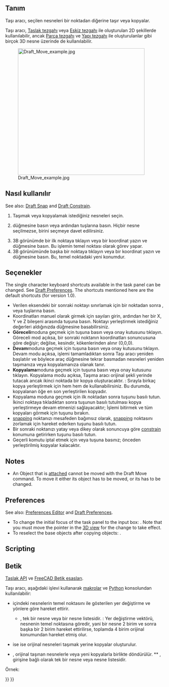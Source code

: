 <languages/>

{{Docnav
|[[Draft_AnnotationStyleEditor|AnnotationStyleEditor]]
|[[Draft_Rotate|Rotate]]
|[[Draft_Workbench|Draft]]
|IconL=Draft_AnnotationStyleEditor.svg
|IconR=Draft_Rotate.svg
|IconC=Workbench_Draft.svg
}}

<div class="mw-translate-fuzzy">
{{GuiCommand/tr
|Name=Draft Move
|Name/tr=Taşı
|MenuLocation=Taslak → Taşı
|Workbenches=[[Draft_Workbench/tr|Taslak]], [[Arch_Workbench/tr|Yapı]]
|Shortcut={{KEY|M}} {{KEY|V}}
|SeeAlso=[[Draft Array/tr|Dizi]], [[Draft PathArray/tr|Yol dizisi]]
|Version=0.7
}}
</div>

<span id="Description"></span>
== Tanım ==

<div class="mw-translate-fuzzy">
Taşı aracı, seçilen nesneleri bir noktadan diğerine taşır veya kopyalar.
</div>

<div class="mw-translate-fuzzy">
Taşı aracı, [[Draft_Workbench/tr|Taslak tezgahı]] veya [[Sketcher_Workbench/tr|Eskiz tezgahı]] ile oluşturulan 2D şekillerde kullanılabilir, ancak [[Part_Workbench/tr|Parça tezgahı]] ve [[Arch_Workbench/tr|Yapı tezgahı]] ile oluşturulanlar gibi birçok 3D nesne üzerinde de kullanılabilir.
</div>

[[Image:Draft_Move_example.jpg|400px]]
<div class="mw-translate-fuzzy">
{{Caption | Bir nesneyi bir noktadan diğer bir noktaya taşıma}}
</div>

<span id="Usage"></span>
== Nasıl kullanılır ==

See also: [[Draft_Snap|Draft Snap]] and [[Draft_Constrain|Draft Constrain]].

<div class="mw-translate-fuzzy">
# Taşımak veya kopyalamak istediğiniz nesneleri seçin. 
# {{Button | [[Image: Draft Move.svg | 16px]] [[Draft Move/tr|Taşı]]}} düğmesine basın veya {{KEY | M}} ardından {{KEY | V}} tuşlarına basın. Hiçbir nesne seçilmezse, birini seçmeye davet edilirsiniz. 
# 3B görünümde bir ilk noktaya tıklayın veya bir koordinat yazın ve {{Button | [[Image: Draft_AddPoint.svg | 16px]] Nokta ekle}} düğmesine basın. Bu işlemin temel noktası olarak görev yapar. 
# 3B görünümünde başka bir noktaya tıklayın veya bir koordinat yazın ve {{Button | [[Image: Draft_AddPoint.svg | 16px]] Nokta}} düğmesine basın. Bu, temel noktadaki yeni konumdur.
</div>

<span id="Options"></span>
== Seçenekler ==

The single character keyboard shortcuts available in the task panel can be changed. See [[Draft_Preferences|Draft Preferences]]. The shortcuts mentioned here are the default shortcuts (for version 1.0).

<div class="mw-translate-fuzzy">
* Verilen eksendeki bir sonraki noktayı sınırlamak için bir noktadan sonra {{KEY | X}}, {{KEY | Y}} veya {{KEY | Z}} tuşlarına basın. 
* Koordinatları manuel olarak girmek için sayıları girin, ardından her bir X, Y ve Z bileşeni arasında {{KEY | Enter}} tuşuna basın. Noktayı yerleştirmek istediğiniz değerleri aldığınızda {{Button | [[Image: Draft_AddPoint.svg | 16px]] Nokta ekle}} düğmesine basabilirsiniz. 
* '''Göreceli'''moduna geçmek için {{KEY | R}} tuşuna basın veya onay kutusunu tıklayın. Göreceli mod açıksa, bir sonraki noktanın koordinatları sonuncusuna göre değişir; değilse, kesindir, kökenlerinden alınır (0,0,0). 
* '''Devam'''moduna geçmek için {{KEY | T}} tuşuna basın veya onay kutusunu tıklayın. Devam modu açıksa, işlemi tamamladıktan sonra Taşı aracı yeniden başlatılır ve böylece araç düğmesine tekrar basmadan nesneleri yeniden taşımanıza veya kopyalamanıza olanak tanır. 
* '''Kopyalama'''moduna geçmek için {{KEY | P}} tuşuna basın veya onay kutusunu tıklayın. Kopyalama modu açıksa, Taşıma aracı orijinal şekli yerinde tutacak ancak ikinci noktada bir kopya oluşturacaktır. : Sırayla birkaç kopya yerleştirmek için hem {{KEY | T}} hem de {{KEY | P}} kullanabilirsiniz. Bu durumda, kopyalanan öğe en son yerleştirilen kopyadır. 
* Kopyalama moduna geçmek için ilk noktadan sonra {{KEY | Alt}} tuşunu basılı tutun. İkinci noktaya tıkladıktan sonra {{KEY | Alt}} tuşunun basılı tutulması kopya yerleştirmeye devam etmenizi sağlayacaktır; İşlemi bitirmek ve tüm kopyaları görmek için {{KEY | Alt}} tuşunu bırakın. 
* [[Draft_Snap/tr| snapping]] noktanızı mesafeden bağımsız olarak, [[Draft_Snap | snapping]] noktasını zorlamak için hareket ederken {{KEY | Ctrl}} tuşunu basılı tutun. 
* Bir sonraki noktanızı yatay veya dikey olarak sonuncuya göre [[Draft_Constrain/tr | constrain]] konumuna getirirken {{KEY | Shift}} tuşunu basılı tutun. 
* Geçerli komutu iptal etmek için {{KEY | Esc}} veya {{button | Close}} tuşuna basınız; önceden yerleştirilmiş kopyalar kalacaktır.
</div>

==Notes==

* An Object that is [[Part_EditAttachment|attached]] cannot be moved with the Draft Move command. To move it either its {{PropertyData|Support}} object has to be moved, or its {{PropertyData|Attachment Offset}} has to be changed.

==Preferences==

See also: [[Preferences_Editor|Preferences Editor]] and [[Draft_Preferences|Draft Preferences]].

* To change the initial focus of the task panel to the {{MenuCommand|Length}} input box: {{MenuCommand|Edit → Preferences... → Draft → General → Set focus on Length instead of X coordinate}}. Note that you must move the pointer in the [[3D_view|3D view]] for the change to take effect.
* To reselect the base objects after copying objects: {{MenuCommand|Edit → Preferences... → Draft → General → Select base objects after copying}}.

==Scripting==

<div class="mw-translate-fuzzy">
== Betik ==
{{Emphasis|Ayrıca bkz.:}} [[Draft API/tr|Taslak API]] ve [[FreeCAD Scripting Basics/tr|FreeCAD Betik esasları]].
</div>

<div class="mw-translate-fuzzy">
Taşı aracı, aşağıdaki işlevi kullanarak [[macros/tr|makrolar]] ve [[Python/tr|Python]] konsolundan kullanılabilir:
</div>

{{Code|code=
moved_list = move(objectslist, vector, copy=False)
}}

<div class="mw-translate-fuzzy">
* {{incode | objectslist}} içindeki nesnelerin temel noktasını {{incode | vector}} ile gösterilen yer değiştirme ve yönlere göre hareket ettirir. 
** {{incode | objectslist}}, tek bir nesne veya bir nesne listesidir. : Yer değiştirme vektörü, nesnenin temel noktasına göredir, yani bir nesne 2 birim ve sonra başka bir 2 birim hareket ettirilirse, toplamda 4 birim orijinal konumundan hareket etmiş olur. 
* {{incode | copy}} ise {{incode | True}} ise orijinal nesneleri taşımak yerine kopyalar oluşturulur. 
* {{incode | movedlist}}, orijinal taşınan nesnelerle veya yeni kopyalarla birlikte döndürülür. ** {{incode | movedlist}}, {{incode | objectslist}} girişine bağlı olarak tek bir nesne veya nesne listesidir.
</div>

Örnek:

{{Code|code=
import FreeCAD as App
import Draft

doc = App.newDocument()

polygon1 = Draft.make_polygon(5, radius=1000)
polygon2 = Draft.make_polygon(3, radius=500)
polygon3 = Draft.make_polygon(6, radius=220)

Draft.move(polygon1, App.Vector(500, 500, 0))
Draft.move(polygon1, App.Vector(500, 500, 0))
Draft.move(polygon2, App.Vector(1000, -1000, 0))
Draft.move(polygon3, App.Vector(-500, -500, 0))

list1 = [polygon1, polygon2, polygon3]

vector = App.Vector(-2000, -2000, 0)
list2 = Draft.move(list1, vector, copy=True)
list3 = Draft.move(list1, -2*vector, copy=True)

doc.recompute()
}}


<div class="mw-translate-fuzzy">
{{Draft Tools navi/tr}}
{{Userdocnavi/tr}}
</div>

{{Draft Tools navi{{#translation:}}}}
{{Userdocnavi{{#translation:}}}}